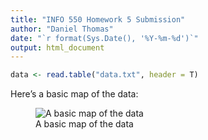```yaml
---
title: "INFO 550 Homework 5 Submission"
author: "Daniel Thomas"
date: "`r format(Sys.Date(), '%Y-%m-%d')`"
output: html_document
---
```

```r
data <- read.table("data.txt", header = T)
```
Here's a basic map of the data:

![A basic map of the data](map1.png)
